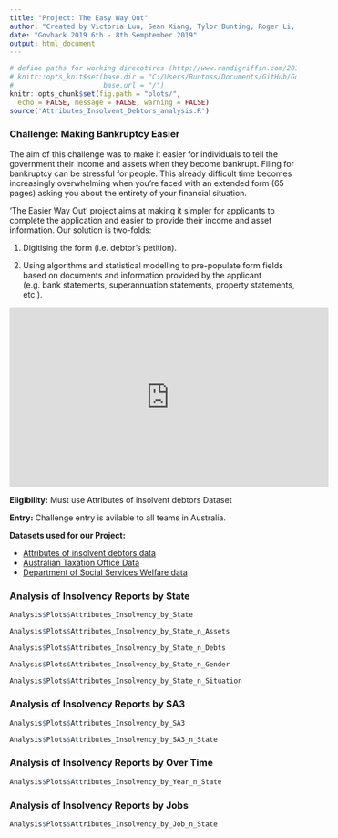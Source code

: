 ```yaml
---
title: "Project: The Easy Way Out"
author: "Created by Victoria Luu, Sean Xiang, Tylor Bunting, Roger Li, Pegah Ebrahimi"
date: "Govhack 2019 6th - 8th Semptember 2019"
output: html_document
---
```


```r
# define paths for working direcotires (http://www.randigriffin.com/2017/04/25/how-to-knit-for-mysite.html)
# knitr::opts_knit$set(base.dir = "C:/Users/Buntoss/Documents/GitHub/GovHack2019",
#                      base.url = "/")
knitr::opts_chunk$set(fig.path = "plots/",
  echo = FALSE, message = FALSE, warning = FALSE)
source('Attributes_Insolvent_Debtors_analysis.R')
```

### Challenge: Making Bankruptcy Easier
The aim of this challenge was to make it easier for individuals to tell the government their income and assets when they become bankrupt. Filing for bankruptcy can be stressful for people. This already difficult time becomes increasingly overwhelming when you're faced with an extended form (65 pages) asking you about the entirety of your financial situation.

'The Easier Way Out' project aims at making it simpler for applicants to complete the application and easier to provide their income and asset information. Our solution is two-folds:

1. Digitising the form (i.e. debtor's petition).

2. Using algorithms and statistical modelling to pre-populate form fields based on documents and information provided by the applicant (e.g. bank statements, superannuation statements, property statements, etc.).

<div class="video-container">
<iframe width="560" height="315" src="https://www.youtube.com/embed/8UYDWFm0E4Y" frameborder="0" allowfullscreen></iframe>
</div>

<b>Eligibility:</b> Must use Attributes of insolvent debtors Dataset

<b>Entry:</b> Challenge entry is avilable to all teams in Australia.

<b>Datasets used for our Project:</b> 

* <a href = "https://data.gov.au/data/dataset/attributes-of-insolvent-debtors">Attributes of insolvent debtors data</a>
* <a href = "https://data.gov.au/data/dataset/taxation-statistics-2016-17/resource/bfa7ef04-e9f2-46ff-a959-84f005dfd17b">Australian Taxation Office Data</a>
* <a href = "https://data.gov.au/dataset/ds-dga-f3b38bb0-60fb-4faa-993a-10fdef85b48c/details"> Department of Social Services Welfare data</a>

### Analysis of Insolvency Reports by State

```r
Analysis$Plots$Attributes_Insolvency_by_State

```

```r
Analysis$Plots$Attributes_Insolvency_by_State_n_Assets

```

```r
Analysis$Plots$Attributes_Insolvency_by_State_n_Debts

```

```r
Analysis$Plots$Attributes_Insolvency_by_State_n_Gender

```

```r
Analysis$Plots$Attributes_Insolvency_by_State_n_Situation

```

### Analysis of Insolvency Reports by SA3

```r
Analysis$Plots$Attributes_Insolvency_by_SA3

```

```r
Analysis$Plots$Attributes_Insolvency_by_SA3_n_State

```

### Analysis of Insolvency Reports by Over Time

```r
Analysis$Plots$Attributes_Insolvency_by_Year_n_State

```

### Analysis of Insolvency Reports by Jobs

```r
Analysis$Plots$Attributes_Insolvency_by_Job_n_State

```
